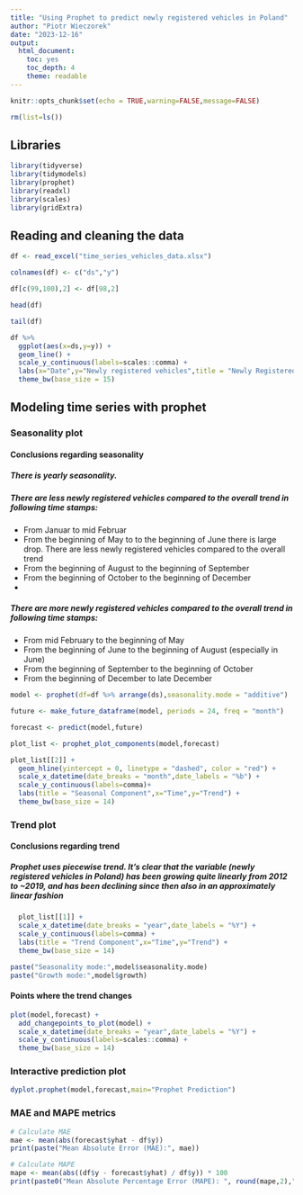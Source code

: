 ---
title: "Using Prophet to predict newly registered vehicles in Poland"
author: "Piotr Wieczorek"
date: "2023-12-16"
output: 
  html_document: 
    toc: yes
    toc_depth: 4
    theme: readable
---

```{r setup, include=FALSE}
knitr::opts_chunk$set(echo = TRUE,warning=FALSE,message=FALSE)
```

```{r}
rm(list=ls())
```

## Libraries

```{r}
library(tidyverse)
library(tidymodels)
library(prophet)
library(readxl)
library(scales)
library(gridExtra)
```


## Reading and cleaning the data


```{r}
df <- read_excel("time_series_vehicles_data.xlsx")
```

```{r}
colnames(df) <- c("ds","y")
```

```{r}
df[c(99,100),2] <- df[98,2]
```

```{r}
head(df)
```

```{r}
tail(df)
```

```{r,fig.width=10,fig.height=5}
df %>%
  ggplot(aes(x=ds,y=y)) + 
  geom_line() + 
  scale_y_continuous(labels=scales::comma) + 
  labs(x="Date",y="Newly registered vehicles",title = "Newly Registered Vehicles in Poland") + 
  theme_bw(base_size = 15)
```

## Modeling time series with prophet

### Seasonality plot

#### Conclusions regarding seasonality

##### There is yearly seasonality. 

##### There are less newly registered vehicles compared to the overall trend in following time stamps:

* From Januar to mid Februar
* From the beginning of May to to the beginning of June there is large drop. There are less newly registered vehicles compared to the overall trend
* From the beginning of August to the beginning of September
* From the beginning of October to the beginning of December
*


##### There are more newly registered vehicles compared to the overall trend in following time stamps:
* From mid February to the beginning of May
* From the beginning of June to the beginning of August (especially in June)
* From the beginning of September to the beginning of October
* From the beginning of December to late December

```{r,fig.show='hide'}

model <- prophet(df=df %>% arrange(ds),seasonality.mode = "additive")

future <- make_future_dataframe(model, periods = 24, freq = "month")

forecast <- predict(model,future)

plot_list <- prophet_plot_components(model,forecast)
```


```{r,fig.width=10,fig.height=5}
  
plot_list[[2]] +
  geom_hline(yintercept = 0, linetype = "dashed", color = "red") + 
  scale_x_datetime(date_breaks = "month",date_labels = "%b") + 
  scale_y_continuous(labels=comma)+
  labs(title = "Seasonal Component",x="Time",y="Trend") + 
  theme_bw(base_size = 14) 

```

### Trend plot

#### Conclusions regarding trend

##### Prophet uses piecewise trend. It's clear that the variable (newly registered vehicles in Poland) has been growing quite linearly from 2012 to ~2019, and has been declining since then also in an approximately linear fashion

```{r,fig.width=10,fig.height=5}
  
  plot_list[[1]] + 
  scale_x_datetime(date_breaks = "year",date_labels = "%Y") + 
  scale_y_continuous(labels=comma) + 
  labs(title = "Trend Component",x="Time",y="Trend") + 
  theme_bw(base_size = 14)

```


```{r}
paste("Seasonality mode:",model$seasonality.mode)
paste("Growth mode:",model$growth)
```


#### Points where the trend changes


```{r,fig.width=10,fig.height=5}
plot(model,forecast) + 
  add_changepoints_to_plot(model) + 
  scale_x_datetime(date_breaks = "year",date_labels = "%Y") + 
  scale_y_continuous(labels=scales::comma) + 
  theme_bw(base_size = 14)
```

### Interactive prediction plot

```{r,fig.width=10,fig.height=5}
dyplot.prophet(model,forecast,main="Prophet Prediction") 
```


### MAE and MAPE metrics


```{r}
# Calculate MAE
mae <- mean(abs(forecast$yhat - df$y))
print(paste("Mean Absolute Error (MAE):", mae))
```
 

```{r}
# Calculate MAPE
mape <- mean(abs((df$y - forecast$yhat) / df$y)) * 100
print(paste0("Mean Absolute Percentage Error (MAPE): ", round(mape,2),"%"))
```

















